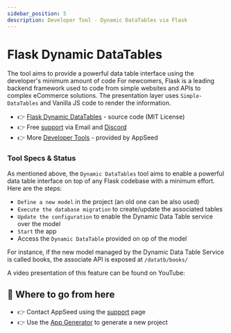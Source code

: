 ```yaml
---
sidebar_position: 5
description: Developer Tool - Dynamic DataTables via Flask
---
```


# Flask Dynamic DataTables

The tool aims to provide a powerful data table interface using the developer's minimum amount of code For newcomers, Flask is a leading backend framework used to code from simple websites and APIs to complex eCommerce solutions. The presentation layer uses `Simple-DataTables` and Vanilla JS code to render the information.

- 👉 [Flask Dynamic DataTables](https://github.com/app-generator/devtool-flask-dynamic-datatb) - source code (MIT License)
- 👉 Free [support](https://appseed.us/support/) via Email and [Discord](https://discord.gg/fZC6hup)
- 👉 More [Developer Tools](https://appseed.us/developer-tools/) - provided by AppSeed

### Tool Specs & Status

As mentioned above, the `Dynamic DataTables` tool aims to enable a powerful data table interface on top of any Flask codebase with a minimum effort. Here are the steps:

- `Define a new model` in the project (an old one can be also used)
- `Execute the database migration` to create/update the associated tables
- `Update the configuration` to enable the Dynamic Data Table service over the model
- `Start` the app
- Access the `Dynamic DataTable` provided on op of the model

For instance, if the new model managed by the Dynamic Data Table Service is called books, the associate API is exposed at `/datatb/books/`

A video presentation of this feature can be found on YouTube:

<YoutubeEmbed url="https://www.youtube.com/embed/kYRvhQj-JQE" title="Flask Dynamic DataTables - Free Tool for Developers" />

## 🚀 Where to go from here

- 👉 Contact AppSeed using the [support](https://appseed.us/support/) page
- 👉 Use the [App Generator](https://appseed.us/generator) to generate a new project
